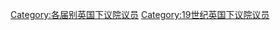 {{United Kingdom MPs by Parliament header|10}}
[[Category:各届别英国下议院议员|Category:各届别英国下议院议员]]
[[Category:19世纪英国下议院议员|Category:19世纪英国下议院议员]]